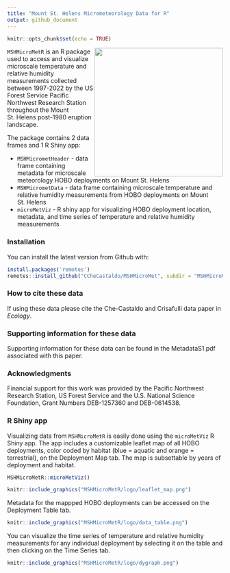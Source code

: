 ```yaml
---
title: "Mount St. Helens Micrometeorology Data for R"
output: github_document
---
```


```r
knitr::opts_chunk$set(echo = TRUE)
```

<img align="right" src="MSHMicroMetR/logo/MSHMicroMetR_logo.png" width="300" />

`MSHMicroMetR` is an R package used to access and visualize microscale temperature and relative humidity measurements collected between 1997-2022 
by the US Forest Service Pacific Northwest Research Station throughout the Mount St. Helens post-1980 eruption landscape.

The package contains 2 data frames and 1 R Shiny app:

* `MSHMicrometHeader` - data frame containing metadata for microscale meteorology HOBO deployments on Mount St. Helens
* `MSHMicrometData` - data frame containing microscale temperature and relative humidity measurements from HOBO deployments on Mount St. Helens
* `microMetViz` - R shiny app for visualizing HOBO deployment location, metadata, and time series of temperature and relative humidity measurements

### Installation

You can install the latest version from Github with:

```r
install.packages('remotes')
remotes::install_github("CCheCastaldo/MSHMicroMet", subdir = "MSHMicroMetR")
```

### How to cite these data

If using these data please cite the Che-Castaldo and Crisafulli data paper in <em>Ecology</em>.

### Supporting information for these data

Supporting information for these data can be found in the MetadataS1.pdf associated with this paper.

### Acknowledgments

Financial support for this work was provided by the Pacific Northwest Research Station, US Forest Service and the U.S. National Science Foundation, Grant Numbers DEB-1257360 and DEB-0614538.

### R Shiny app

Visualizing data from `MSHMicroMetR` is easily done using the `microMetViz` R Shiny app. The app includes a customizable leaflet map of all HOBO deployments, color coded by habitat (blue = aquatic and orange = terrestrial), on the Deployment Map tab. The map is subsettable by years of deployment and habitat.

```r
MSHMicroMetR::microMetViz()
```

<p align="center">
```r
knitr::include_graphics("MSHMicroMetR/logo/leaflet_map.png")
```
</p>

Metadata for the mappped HOBO deployments can be accessed on the Deployment Table tab.

<p align="center">
```r
knitr::include_graphics("MSHMicroMetR/logo/data_table.png")
```
</p>

You can visualize the time series of temperature and relative humidity measurements for any individual deployment by selecting it on the table and then clicking on the Time Series tab.

<p align="center">
```r
knitr::include_graphics("MSHMicroMetR/logo/dygraph.png")
```
</p>

<br>
